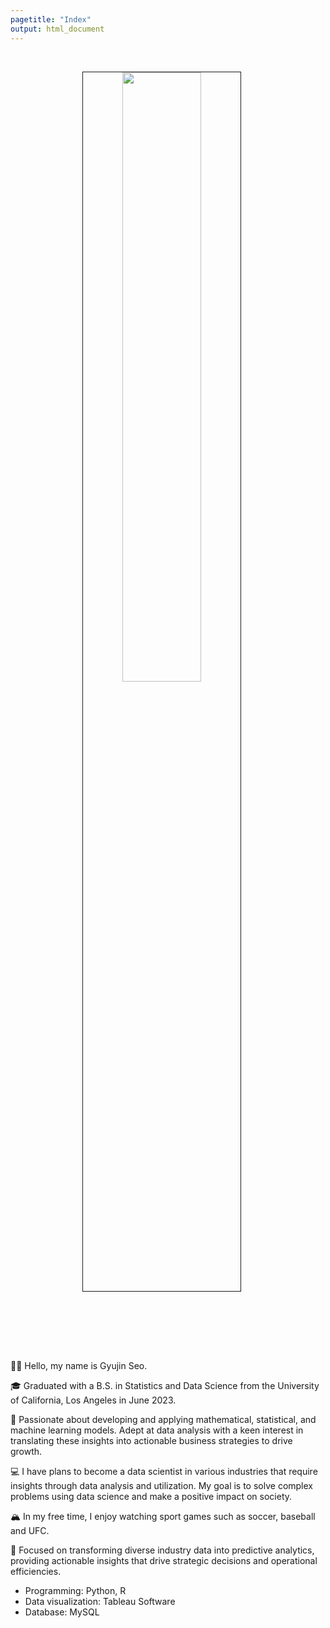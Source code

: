 ```yaml
---
pagetitle: "Index"
output: html_document
---
```


<link rel="stylesheet" href="styles.css" type="text/css">
<link rel="stylesheet" href="site_libs/academicons-1.9.1/css/academicons.min.css"/>

<br>

<p align="center">
<img src="images/profile_picture.jpg" style="width:50%; border:0.5px solid; margin-right: 20px" align="center">
</p>
<br>

<br><br><br>

👋🏽 Hello, my name is Gyujin Seo.

🎓 Graduated with a B.S. in Statistics and Data Science from the University of California, Los Angeles in June 2023.

🌇 Passionate about developing and applying mathematical, statistical, and machine learning models. Adept at data analysis with a keen interest in translating these insights into actionable business strategies to drive growth.

💻 I have plans to become a data scientist in various industries that require insights through data analysis and utilization. My goal is to solve complex problems using data science and make a positive impact on society.

🏔 In my free time, I enjoy watching sport games such as soccer, baseball and UFC.   

💪 Focused on transforming diverse industry data into predictive analytics, providing actionable insights that drive strategic decisions and operational efficiencies.

+ Programming: Python, R
+ Data visualization: Tableau Software
+ Database: MySQL
